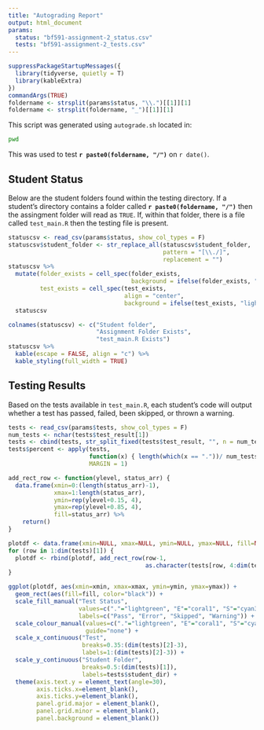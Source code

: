 ```yaml
---
title: "Autograding Report"
output: html_document
params:
  status: "bf591-assignment-2_status.csv"
  tests: "bf591-assignment-2_tests.csv"
---
```


```r
suppressPackageStartupMessages({
  library(tidyverse, quietly = T)
  library(kableExtra)
})
commandArgs(TRUE)
foldername <- strsplit(params$status, "\\.")[[1]][1]
foldername <- strsplit(foldername, "_")[[1]][1]
```
This script was generated using `autograde.sh` located in:
```bash
pwd
```
This was used to test **`r paste0(foldername, "/")`** on `r date()`.

## Student Status
Below are the student folders found within the testing directory. If a student's directory contains a folder called **`r paste0(foldername, "/")`** then the assingment folder will read as `TRUE`. If, within that folder, there is a file called `test_main.R` then the testing file is present.
```r
statuscsv <- read_csv(params$status, show_col_types = F)
statuscsv$student_folder <- str_replace_all(statuscsv$student_folder, 
                                            pattern = "[\\./]", 
                                            replacement = "")
statuscsv %>%
  mutate(folder_exists = cell_spec(folder_exists, 
                                   background = ifelse(folder_exists, "lightgreen","pink")),
         test_exists = cell_spec(test_exists, 
                                 align = "center",
                                 background = ifelse(test_exists, "lightgreen", "pink"))) -> 
  statuscsv 

colnames(statuscsv) <- c("Student folder", 
                         "Assignment Folder Exists", 
                         "test_main.R Exists")
statuscsv %>%
  kable(escape = FALSE, align = "c") %>%
  kable_styling(full_width = TRUE)
```

## Testing Results
Based on the tests available in `test_main.R`, each student's code will output whether a test has passed, failed, been skipped, or thrown a warning.

```r
tests <- read_csv(params$tests, show_col_types = F)
num_tests <- nchar(tests$test_result[1])
tests <- cbind(tests, str_split_fixed(tests$test_result, "", n = num_tests))
tests$percent <- apply(tests, 
                       function(x) { length(which(x == "."))/ num_tests}, 
                       MARGIN = 1)

add_rect_row <- function(ylevel, status_arr) {
  data.frame(xmin=0:(length(status_arr)-1),
             xmax=1:length(status_arr),
             ymin=rep(ylevel+0.15, 4),
             ymax=rep(ylevel+0.85, 4),
             fill=status_arr) %>%
    return()
}

plotdf <- data.frame(xmin=NULL, xmax=NULL, ymin=NULL, ymax=NULL, fill=NULL)
for (row in 1:dim(tests)[1]) {
  plotdf <- rbind(plotdf, add_rect_row(row-1, 
                                       as.character(tests[row, 4:dim(tests)[2]-1])))
}

ggplot(plotdf, aes(xmin=xmin, xmax=xmax, ymin=ymin, ymax=ymax)) +
  geom_rect(aes(fill=fill, color="black")) +
  scale_fill_manual("Test Status", 
                    values=c("."="lightgreen", "E"="coral1", "S"="cyan3", "W"="orange"),
                    labels=c("Pass", "Error", "Skipped", "Warning")) +
  scale_colour_manual(values=c("."="lightgreen", "E"="coral1", "S"="cyan3", "W"="orange"), 
                      guide="none") +
  scale_x_continuous("Test",
                     breaks=0.35:(dim(tests)[2]-3),
                     labels=1:(dim(tests)[2]-3)) +
  scale_y_continuous("Student Folder",
                     breaks=0.5:(dim(tests)[1]),
                     labels=tests$student_dir) +
  theme(axis.text.y = element_text(angle=30),
        axis.ticks.x=element_blank(),
        axis.ticks.y=element_blank(),
        panel.grid.major = element_blank(), 
        panel.grid.minor = element_blank(),
        panel.background = element_blank())

```

